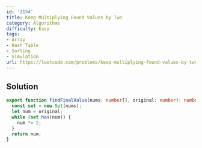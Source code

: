 ```yaml
---
id: '2154'
title: Keep Multiplying Found Values by Two
category: Algorithms
difficulty: Easy
tags:
- Array
- Hash Table
- Sorting
- Simulation
url: https://leetcode.com/problems/keep-multiplying-found-values-by-two
---
```


## Solution

```typescript filename="solution.ts" copy
export function findFinalValue(nums: number[], original: number): number {
  const set = new Set(nums);
  let num = original;
  while (set.has(num)) {
    num *= 2;
  }
  return num;
}
```

